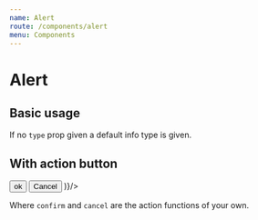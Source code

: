 ```yaml
---
name: Alert
route: /components/alert
menu: Components
---
```



# Alert

## Basic usage

<Playground className="horizontal-separator">
  <Alert title="Check your email" type="info" />
  <Alert title="An error occurs" type="error" />
  <Alert title="Warning" type="warning" />
  <Alert title="Done it" type="success" />
</Playground>

If no `type` prop given a default info type is given.

## With action button

<Playground className="horizontal-separator">
  <Alert title="An error occurs" type="success" actionButtons={(
    <Fragment>
      <Button onClick={confirm} primary>ok</Button>
      <Button onClick={cancel} primary error>Cancel</Button>
    </Fragment>
  )}/>
</Playground>

Where `confirm` and `cancel` are the action functions of your own.
